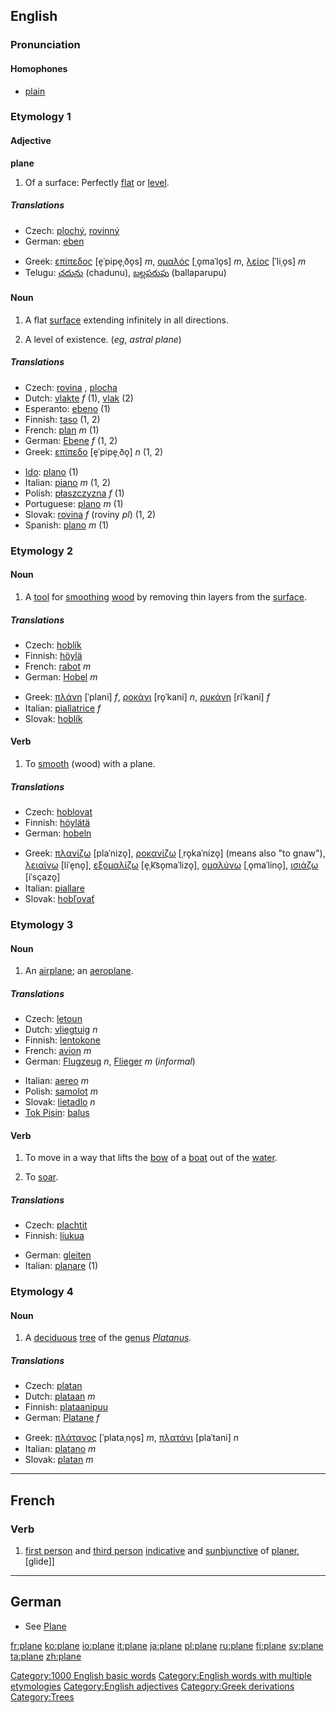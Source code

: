 ==English==
[[Category:1000 English basic words]]
[[Category:English words with multiple etymologies]]

===Pronunciation===
====Homophones====
*[[plain]]

===Etymology 1===
====Adjective====
[[Category:English adjectives]]
'''plane'''
#Of a surface: Perfectly [[flat]] or [[level]].
=====Translations=====
{{top}}
*Czech: [[plochý]], [[rovinný]]
*German: [[eben]]
{{mid}}
*Greek: [[επίπεδος]] [e̞ˈpipe̞ˌðo̞s] ''m'', [[ομαλός]] [ˌo̞maˈlo̞s] ''m'', [[λείος]] [ˈliˌo̞s] ''m''
*Telugu: [[చదును]] (chadunu), [[బల్లపరుపు]] (ballaparupu)
{{bottom}}

====Noun====
{{en-noun-reg}}
# {{geometry}} A flat [[surface]] extending infinitely in all directions.
# A level of existence.  (''eg'', ''astral plane'')
=====Translations=====
{{top}}
*Czech: [[rovina]] {{f}}, [[plocha]] {{f}}
*Dutch: [[vlakte]] ''f'' (1), [[vlak]] {{n}} (2)
*Esperanto: [[ebeno]] (1)
*Finnish: [[taso]] (1, 2)
*French: [[plan]] ''m'' (1)
*German: [[Ebene]] ''f'' (1, 2)
*Greek: [[επίπεδο]] [e̞ˈpipe̞ˌðo̞] ''n'' (1, 2)
{{mid}}
*[[Ido]]: [[plano]] (1)
*Italian: [[piano]] ''m'' (1, 2)
*Polish: [[płaszczyzna]] ''f'' (1)
*Portuguese: [[plano]] ''m'' (1)
*Slovak: [[rovina]] ''f'' (roviny ''pl'') (1, 2)
*Spanish: [[plano]] ''m'' (1)
{{bottom}}

===Etymology 2===
====Noun====
{{en-noun|plane|planes}}
#{{countable}} A [[tool]] for [[smooth]]ing [[wood]] by removing thin layers from the [[surface]].
=====Translations=====
{{top}}
*Czech: [[hoblík]] {{m}}
*Finnish: [[höylä]]
*French: [[rabot]] ''m''
*German: [[Hobel]] ''m''
{{mid}}
*Greek: [[πλάνη]] [ˈplani] ''f'', [[ροκάνι]] [ro̞ˈkani] ''n'', [[ρυκάνη]] [riˈkani] ''f''
*Italian: [[piallatrice]] ''f''
*Slovak: [[hoblík]]
{{bottom}}

====Verb====
{{en-infl-reg-other-e|plan|e}}
#{{transitive}} To [[smooth]] (wood) with a plane.
=====Translations=====
{{top}}
*Czech: [[hoblovat]]
*Finnish: [[höylätä]]
*German: [[hobeln]]
{{mid}}
*Greek: [[πλανίζω]] [plaˈnizo̞], [[ροκανίζω]] [ˌro̞kaˈnizo̞] (means also "to gnaw"), [[λειαίνω]] [liˈe̞no̞], [[εξομαλίζω]] [e̞ˌk͡so̞maˈlizo̞], [[ομαλύνω]] [ˌo̞maˈlino̞], [[ισιάζω]] [iˈsçazo̞]
*Italian: [[piallare]]
*Slovak: [[hobľovať]]
{{bottom}}

===Etymology 3===
====Noun====
{{en-noun|plane|planes}}
# An [[airplane]]; an [[aeroplane]].
=====Translations=====
{{top}}
*Czech: [[letoun]] {{m}}
*Dutch: [[vliegtuig]] ''n''
*Finnish: [[lentokone]]
*French: [[avion]] ''m''
*German: [[Flugzeug]] ''n'', [[Flieger]] ''m'' (''informal'')
{{mid}}
*Italian: [[aereo]] ''m''
*Polish: [[samolot]] ''m''
*Slovak: [[lietadlo]] ''n''
*[[Tok Pisin]]: [[balus]]
{{bottom}}

====Verb====
{{en-infl-reg-other-e|plan|e}}
# {{nautical}} To move in a way that lifts the [[bow]] of a [[boat]] out of the [[water]].
# To [[soar]].
=====Translations=====
{{top}}
*Czech: [[plachtit]]
*Finnish: [[liukua]]
{{mid}}
*German: [[gleiten]]
*Italian: [[planare]] (1)
{{bottom}}

===Etymology 4===
[[Category:Greek derivations]]
====Noun====
{{en-noun|plane|planes}}
#{{countable}}{{botany}}[[Category:Trees]] A [[deciduous]] [[tree]] of the [[genus]] ''[[Platanus]]''.
=====Translations=====
{{top}}
*Czech: [[platan]] {{m}}
*Dutch: [[plataan]] ''m''
*Finnish: [[plataanipuu]]
*German: [[Platane]] ''f''
{{mid}}
*Greek: [[πλάτανος]] [ˈplataˌno̞s] ''m'', [[πλατάνι]] [plaˈtani] ''n''
*Italian: [[platano]] ''m''
*Slovak: [[platan]] ''m''
{{bottom}}

----

==French==
===Verb===

#[[first person]] and [[third person]] [[indicative]] and [[sunbjunctive]] of [[planer]], [glide]]

----
==German==
*See [[Plane]]

[[fr:plane]]
[[ko:plane]]
[[io:plane]]
[[it:plane]]
[[ja:plane]]
[[pl:plane]]
[[ru:plane]]
[[fi:plane]]
[[sv:plane]]
[[ta:plane]]
[[zh:plane]]